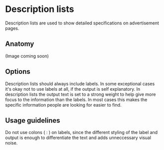 # Description lists

Description lists are used to show detailed specifications on advertisement pages.

<TableOfContents />

## Anatomy

(Image coming soon)

## Options

<Guideline title="Label">
    Description lists should always include labels. In some exceptional cases it's okay not to use labels at all, if the output is self explanatory.
</Guideline>

<Guideline title="Hierarchy">
    In description lists the output text is set to a strong weight to help give more focus to the information than the labels. In most cases this makes the specific information people are looking for easier to find.
</Guideline>

## Usage guidelines

<Guideline title="No colon neccessary">
    Do not use colons ( : ) on labels, since the different styling of the label and output is enough to differentiate the text and adds unneccessary visual noise.
</Guideline>
